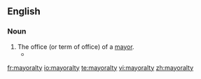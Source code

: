 ==English==

===Noun===
{{en-noun|mayoralties}}

# The office (or term of office) of a [[mayor]].
#*{{quote-news|year=2009|date=February 16|author=Simon Romero|title=Chávez Decisively Wins Bid to End Term Limits|work=New York Times|url=http://www.nytimes.com/2009/02/16/world/americas/16venez.html
|passage=The results, coming after voters had rejected a similar effort by Mr. Chávez just 15 months ago, pointed to his resilience after a decade in power, as well as to the fragmentation of his opposition, which as recently as November had won key '''mayoralties''' and governorships.}}

[[fr:mayoralty]]
[[io:mayoralty]]
[[te:mayoralty]]
[[vi:mayoralty]]
[[zh:mayoralty]]